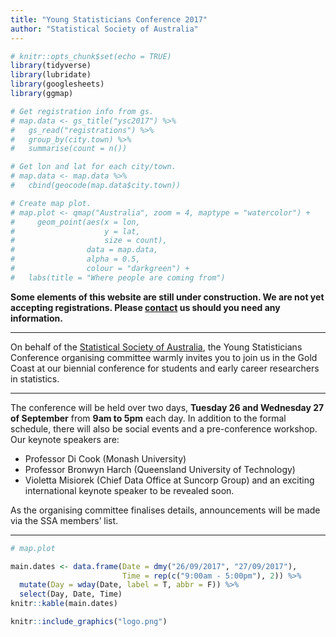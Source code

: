 ```yaml
---
title: "Young Statisticians Conference 2017"
author: "Statistical Society of Australia"
---
```



```r
# knitr::opts_chunk$set(echo = TRUE)
library(tidyverse)
library(lubridate)
library(googlesheets)
library(ggmap)
```


```r
# Get registration info from gs.
# map.data <- gs_title("ysc2017") %>% 
#   gs_read("registrations") %>% 
#   group_by(city.town) %>% 
#   summarise(count = n()) 

# Get lon and lat for each city/town.
# map.data <- map.data %>% 
#   cbind(geocode(map.data$city.town))

# Create map plot.
# map.plot <- qmap("Australia", zoom = 4, maptype = "watercolor") +
#     geom_point(aes(x = lon,
#                    y = lat,
#                    size = count),
#                data = map.data,
#                alpha = 0.5,
#                colour = "darkgreen") +
#   labs(title = "Where people are coming from")

```

**Some elements of this website are still under construction. We are not yet accepting registrations. Please [contact](http://ysc2017.com.au/contact.html) us should you need any information.**

***

On behalf of the [Statistical Society of Australia](http://www.statsoc.org.au/), the Young Statisticians Conference organising committee warmly invites you to join us in the Gold Coast at our biennial conference for students and early career researchers in statistics.

***

The conference will be held over two days, **Tuesday 26 and Wednesday 27 of September** from **9am to 5pm** each day. In addition to the formal schedule, there will also be social events and a pre-conference workshop. Our keynote speakers are:

   - Professor Di Cook (Monash University)
   - Professor Bronwyn Harch (Queensland University of Technology)
   - Violetta Misiorek (Chief Data Office at Suncorp Group)
and an exciting international keynote speaker to be revealed soon.

As the organising committee finalises details, announcements will be made via the SSA members' list.   

***

```r
# map.plot
```


```r
main.dates <- data.frame(Date = dmy("26/09/2017", "27/09/2017"),
                         Time = rep(c("9:00am - 5:00pm"), 2)) %>% 
  mutate(Day = wday(Date, label = T, abbr = F)) %>% 
  select(Day, Date, Time)
knitr::kable(main.dates)
```


```r

knitr::include_graphics("logo.png")

```
